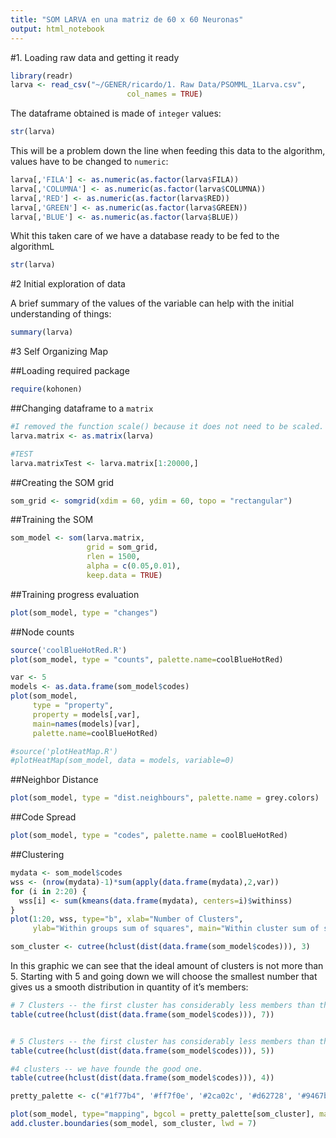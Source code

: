 ```yaml
---
title: "SOM LARVA en una matriz de 60 x 60 Neuronas"
output: html_notebook
---
```


#1. Loading raw data and getting it ready

```r
library(readr)
larva <- read_csv("~/GENER/ricardo/1. Raw Data/PSOMML_1Larva.csv", 
                          col_names = TRUE)

```

The dataframe obtained is made of `integer` values:

```r
str(larva)
```


This will be a problem down the line when feeding this data to the algorithm, values have to be changed to  `numeric`:

```r
larva[,'FILA'] <- as.numeric(as.factor(larva$FILA))
larva[,'COLUMNA'] <- as.numeric(as.factor(larva$COLUMNA))
larva[,'RED'] <- as.numeric(as.factor(larva$RED))
larva[,'GREEN'] <- as.numeric(as.factor(larva$GREEN))
larva[,'BLUE'] <- as.numeric(as.factor(larva$BLUE))
```

Whit this taken care of we have a database ready to be fed to the algorithmL
```r
str(larva)
```
#2 Initial exploration of data

A brief summary of the values of the variable can help with the initial understanding of things:
```r
summary(larva)
```


#3 Self Organizing Map

##Loading required package

```r
require(kohonen)
```

##Changing dataframe to a `matrix`
```r
#I removed the function scale() because it does not need to be scaled.
larva.matrix <- as.matrix(larva)

#TEST
larva.matrixTest <- larva.matrix[1:20000,]
```

##Creating the SOM grid
```r
som_grid <- somgrid(xdim = 60, ydim = 60, topo = "rectangular")
```


##Training the SOM
```r
som_model <- som(larva.matrix,
                 grid = som_grid,
                 rlen = 1500,
                 alpha = c(0.05,0.01),
                 keep.data = TRUE)
```

##Training progress evaluation
```r
plot(som_model, type = "changes")
```

##Node counts
```r
source('coolBlueHotRed.R')
plot(som_model, type = "counts", palette.name=coolBlueHotRed)
```

```r
var <- 5
models <- as.data.frame(som_model$codes)
plot(som_model,
     type = "property",
     property = models[,var],
     main=names(models)[var],
     palette.name=coolBlueHotRed)
```

```r
#source('plotHeatMap.R')
#plotHeatMap(som_model, data = models, variable=0)
```


##Neighbor Distance
```r
plot(som_model, type = "dist.neighbours", palette.name = grey.colors)
```

##Code Spread
```r
plot(som_model, type = "codes", palette.name = coolBlueHotRed)
```

##Clustering
```r
mydata <- som_model$codes 
wss <- (nrow(mydata)-1)*sum(apply(data.frame(mydata),2,var)) 
for (i in 2:20) {
  wss[i] <- sum(kmeans(data.frame(mydata), centers=i)$withinss)
}
plot(1:20, wss, type="b", xlab="Number of Clusters",
     ylab="Within groups sum of squares", main="Within cluster sum of squares (WCSS)")

som_cluster <- cutree(hclust(dist(data.frame(som_model$codes))), 3)


```

In this graphic we can see that the ideal amount of clusters is not more than 5. Starting with 5 and going down we will choose the smallest number that gives us a smooth distribution in quantity of it's members:

```r
# 7 Clusters -- the first cluster has considerably less members than the other four ones.
table(cutree(hclust(dist(data.frame(som_model$codes))), 7))


# 5 Clusters -- the first cluster has considerably less members than the other four ones.
table(cutree(hclust(dist(data.frame(som_model$codes))), 5))

#4 clusters -- we have founde the good one.
table(cutree(hclust(dist(data.frame(som_model$codes))), 4))
```


```r
pretty_palette <- c("#1f77b4", '#ff7f0e', '#2ca02c', '#d62728', '#9467bd', '#8c564b', '#e377c2')

plot(som_model, type="mapping", bgcol = pretty_palette[som_cluster], main = "Clusters", keepMargins = TRUE) 
add.cluster.boundaries(som_model, som_cluster, lwd = 7)
```


